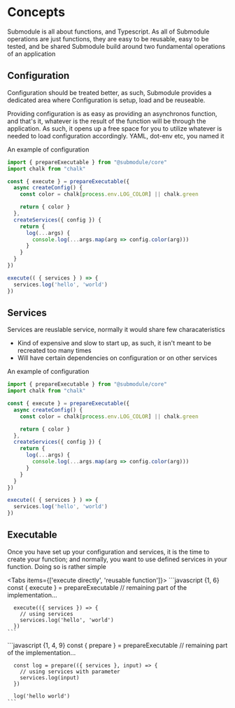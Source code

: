 
# Concepts

Submodule is all about functions, and Typescript. As all of Submodule operations are just functions, they are easy to be reusable, easy to be tested, and be shared
Submodule build around two fundamental operations of an application

## Configuration
Configuration should be treated better, as such, Submodule provides a dedicated area where Configuration is setup, load and be reuseable. 

Providing configuration is as easy as providing an asynchronos function, and that's it, whatever is the result of the function will be through the application. As such, it opens up a free space for you to utilize whatever is needed to load configuration accordingly. YAML, dot-env etc, you named it

An example of configuration
```javascript {5-9} filename="main.mjs" copy
import { prepareExecutable } from "@submodule/core"
import chalk from "chalk"

const { execute } = prepareExecutable({
  async createConfig() {
    const color = chalk[process.env.LOG_COLOR] || chalk.green

    return { color }  
  },
  createServices({ config }) {
    return {
      log(...args) {
        console.log(...args.map(arg => config.color(arg)))
      }
    }
  }
})

execute(( { services } ) => {
  services.log('hello', 'world')
})
```

## Services
Services are reuslable service, normally it would share few characateristics
- Kind of expensive and slow to start up, as such, it isn't meant to be recreated too many times
- Will have certain dependencies on configuration or on other services

An example of configuration
```javascript {10-16} filename="main.mjs" copy
import { prepareExecutable } from "@submodule/core"
import chalk from "chalk"

const { execute } = prepareExecutable({
  async createConfig() {
    const color = chalk[process.env.LOG_COLOR] || chalk.green

    return { color }  
  },
  createServices({ config }) {
    return {
      log(...args) {
        console.log(...args.map(arg => config.color(arg)))
      }
    }
  }
})

execute(( { services } ) => {
  services.log('hello', 'world')
})
```

## Executable
Once you have set up your configuration and services, it is the time to create your function; and normally, you want to use defined services in your function.
Doing so is rather simple

<Tabs items={['execute directly', 'reusable function']}>
  <Tab>
    ```javascript {1, 6}
      const { execute } = prepareExecutable 
        // remaining part of the implementation...

      execute(({ services }) => {
        // using services
        services.log('hello', 'world')
      })
    ```
  </Tab>
  <Tab>
    ```javascript {1, 4, 9}
      const { prepare } = prepareExecutable 
        // remaining part of the implementation...

      const log = prepare(({ services }, input) => {
        // using services with parameter
        services.log(input)
      })

      log('hello world')
    ```
  </Tab>
</Tabs>